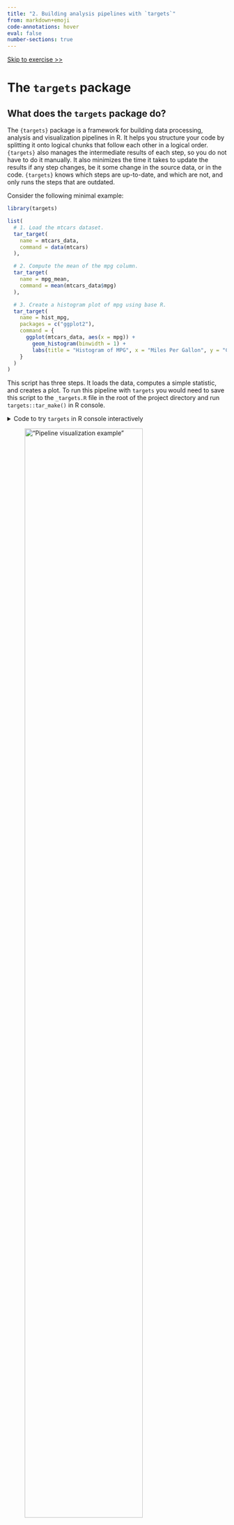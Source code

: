 ```yaml
---
title: "2. Building analysis pipelines with `targets`"
from: markdown+emoji
code-annotations: hover
eval: false
number-sections: true
---
```


[Skip to exercise \>\>](#exercise)

# The `targets` package {#targets}

## What does the `targets` package do?

The `{targets}` package is a framework for building data processing, analysis and visualization pipelines in R. It helps you structure your code by splitting it onto logical chunks that follow each other in a logical order. `{targets}` also manages the intermediate results of each step, so you do not have to do it manually. It also minimizes the time it takes to update the results if any step changes, be it some change in the source data, or in the code. `{targets}` knows which steps are up-to-date, and which are not, and only runs the steps that are outdated.

Consider the following minimal example:

```r
library(targets)

list(
  # 1. Load the mtcars dataset.
  tar_target(
    name = mtcars_data,
    command = data(mtcars)
  ),

  # 2. Compute the mean of the mpg column.
  tar_target(
    name = mpg_mean,
    command = mean(mtcars_data$mpg)
  ),

  # 3. Create a histogram plot of mpg using base R.
  tar_target(
    name = hist_mpg,
    packages = c("ggplot2"),
    command = {
      ggplot(mtcars_data, aes(x = mpg)) +
        geom_histogram(binwidth = 1) +
        labs(title = "Histogram of MPG", x = "Miles Per Gallon", y = "Count")
    }
  )
)
```

This script has three steps. It loads the data, computes a simple statistic, and creates a plot. To run this pipeline with `targets` you would need to save this script to the `_targets.R` file in the root of the project directory and run `targets::tar_make()` in R console.

<details>
<summary>Code to try `targets` in R console interactively</summary>

To quickly run the pipeline above in R console without setting up `targets` properly and creating an R script file, you can use the code below, that can be pasted in to the R console (and it will make the pipeline run in a temporary directory):

```r
library(targets)
tar_dir({
  tar_script({
    library(targets)
    list(
      # Load the mtcars dataset.
      tar_target(mtcars_data, mtcars),
      
      # Compute the mean of the mpg column.
      tar_target(mpg_mean, mean(mtcars_data$mpg)),
      
      # Create a histogram plot of mpg using base R.
      # The plot is saved as a PNG file and the filename is returned.
      tar_target(plot_mpg, {
        png("hist_mpg.png")  # Open a PNG device.
        hist(mtcars_data$mpg,
             breaks = "Sturges",
             main = "Histogram of MPG",
             xlab = "Miles Per Gallon",
             ylab = "Frequency",
             col = "lightblue")
        dev.off()  # Close the device.
        "hist_mpg.png"  # Return the filename as the target value.
      })
    )
  }, ask = FALSE)
  
  # Run all targets defined in the pipeline.
  tar_make()

})
```

You will get output similar to this:

```r
▶ dispatched target mtcars_data
● completed target mtcars_data [0 seconds, 1.225 kilobytes]
▶ dispatched target plot_mpg
● completed target plot_mpg [0.011 seconds, 65 bytes]
▶ dispatched target mpg_mean
● completed target mpg_mean [0 seconds, 52 bytes]
▶ ended pipeline [0.059 seconds]
```

It would mean that all steps have been executed successfully.

Similarly, if you add `tar_visnetwork()` after `tar_make()`, you will get a visualization of the pipeline:

```r
library(targets)
tar_dir({
  tar_script({
    library(targets)
    list(
      # Load the mtcars dataset.
      tar_target(mtcars_data, mtcars),
      
      # Compute the mean of the mpg column.
      tar_target(mpg_mean, mean(mtcars_data$mpg)),
      
      # Create a histogram plot of mpg using base R.
      # The plot is saved as a PNG file and the filename is returned.
      tar_target(plot_mpg, {
        png("hist_mpg.png")  # Open a PNG device.
        hist(mtcars_data$mpg,
             breaks = "Sturges",
             main = "Histogram of MPG",
             xlab = "Miles Per Gallon",
             ylab = "Frequency",
             col = "lightblue")
        dev.off()  # Close the device.
        "hist_mpg.png"  # Return the filename as the target value.
      })
    )
  }, ask = FALSE)
  
  # Run all targets defined in the pipeline.
  tar_make()
  tar_visnetwork()
})

```

You would get output similar to the one in the @fig-mtcars-visnet below.
</details>

!["Pipeline visualization example"](media/images/mtcars-visnet.png){#fig-mtcars-visnet width=80%}

As you can see in @fig-mtcars-visnet, `{targets}` knows that the summary statistic and the plot depend on the data. If you were to change the first step of the pipeline, then the next time you ask `{targets}` to update the pipeline, it will only run steps two and three. If, however, instead of changing the data, you will change the code for the plot (e.g. change the title), then the pipeline will only re-run step three. This way, you do not have to manually keep track of what might have changed in the data or the code, or, in more complex pipelines, in the intermediate data (such as cross-validation folds for machine learning models) - `{targets}` will figure it out for you.

# Exercise {#exercise}

## Goal

The goal of this exercise is to use the project folder that you have set up in the previous exercise with `{renv}` to create a simple analysis pipeline using `{targets}`.

::: {.callout-note}
If you have not successfully completed the previous exercise, you can start the current one by downloading the repository [https://github.com/e-kotov/2025-mpidr-workflows-reference-01](https://github.com/e-kotov/2025-mpidr-workflows-reference-01){target="_blank"} and extracting it to your computer.
:::

## Instructions

## Open the project folder in your editor

Open either your own project, or our reference project snapshot form the Note above.

If you open your own project, you should see in the R console:

```r
- Project 'path/on/your/computer/to/your/project' loaded. [renv 1.1.1]
```

If you open our reference project, you should see in the R console:

```r
OK
- Installing renv  ... OK

- Project 'path/on/your/computer/2025-mpidr-workflows-reference-01' loaded. [renv 1.1.1]
- One or more packages recorded in the lockfile are not installed.
- Use `renv::status()` for more details.
```

::: {.callout-note}
The reason you will see that the packages are not installed, is because the library of R packages is specific to an operating system and is considered as a disposable storage. By default, it is not pushed to GitHub. Therefore, when you copy such project from GitHub, you don't have the packages, but you have all the files to restore the packages as required by the `renv.lock` file.
:::

## Restore (install) the R packages in the project

### In your own project

In your own project, you need to run:

```r
renv::status()
```

This is to make sure that all the packages are installed in the project. If any packages are still missing, see the step below.

### In our reference project

If you are working in our reference project from [https://github.com/e-kotov/2025-mpidr-workflows-reference-01](https://github.com/e-kotov/2025-mpidr-workflows-reference-01){target="_blank"}, you need to run:

```r
renv::restore()
```

After you confirm, you should see the package installation process.

Once the installation finishes, to make sure you have successfully installed all packages, run:

```r
renv::status()
```

You should get something like this:

```r
No issues found -- the project is in a consistent state.
```

## Setup the `{targets}` pipeline

You could of course create a `targets` pipeline manually, but there is a handy R function to initialize a template for you:

```r
targets::use_targets()
```

You may get:

```r
ℹ The package "usethis" is required.
✖ Would you like to install it?

1: Yes
2: No
```

Agree to that and `{renv}` will take over again to install a new package. Don't forget to add it to the `renv.lock` file with `renv::snapshot()` later.

Once this is done, you should get a new file `_targets.R` in the root of your project folder.

## Explore the sample pipeline

Before editing the `_targets.R` file, explore the pipeline that is already defined in the file.

First, run this to see the interactive graph of the pipeline (you will need to agree to install `visNetwork` package when you run this for the first time, run the command again if you still don't see the visualisation in the viewer):

```r
targets::tar_visnetwork()
```

You will see that all steps are currently outdated.

Now you can runn all the steps in the pipeline:

```r
targets::tar_make()
```

Notice that you a new folder called `_targets` is created in the project folder. This is where the output of the pipeline will be stored as well as some metadata.

If you run `targets::tar_visnetwork()` again, you will find all steps are now up-to-date.

Now you can inspect in the `R` console the results of each step. You do not need to think where each output is saved, as all outputs are always stored in the `_targets` folder and are accessible by their name. For example:

```r
tmp_object <- targets::tar_read(data)
print(tmp_object)
rm(tmp_object)
```

This will read the `data` object that is the output of the first step of the example pipeline and print it to the console. Finally, we also remove this object from the workspace to keep it clean.

You may also load the object `data` with its name directly into the workspace with:

```r
targets::tar_load(data)
```

```r
ls()
```

```r
[1] "data"
```

Now clean the workspace/environment:

```r
rm(list = ls())
```

To delete saved outputs of all or certain (see the [documentation](https://docs.ropensci.org/targets/reference/tar_destroy.html){target="_blank"}) steps, run:

```r
targets::tar_destroy()
```

To delete the saved results of steps that you might have deleted and will not use anymore, you could run:

```r
targets::tar_prune()
```

## Replace the example pipeline with data analysis pipeline

See the code in Jonas's repository at [https://github.com/jschoeley/openscience25/tree/main/layer2-communal/example_2-1](https://github.com/jschoeley/openscience25/tree/main/layer2-communal/example_2-1){target="_blank"}.

Let us try to implement the steps from his code in a `targets` pipeline. We will guide you through the first pipeline step together.

### Write code for data download step

We first need to implement the data download step found in [https://github.com/jschoeley/openscience25/blob/main/layer2-communal/example_2-1/code/10-download_input_data_from_zenodo.R](https://github.com/jschoeley/openscience25/blob/main/layer2-communal/example_2-1/code/10-download_input_data_from_zenodo.R){target="_blank"}.

We will keep all functions that implement the steps in a separate folder called `R`. Create this folder manually and create a file called `10-download_input_data_from_zenodo.R` in it. Copy the code from Jonas's repository and save it in this new file, but convert it to a function that we could call from the `targets` pipeline. Compared to Jonas's original code, this function needs to make sure that the folder for the file downloads exists and also return the paths to the downloaded data files. See the suggested function below:

```r
# Download analysis input data from Zenodo
download_files_from_zenodo <- function(
  data_folder = "data"
) {
  # make sure the data folder exists
  if (!dir.exists(data_folder)) {
    dir.create(data_folder, recursive = TRUE)
  }

  # download the files
  download.file(
    url = 'https://zenodo.org/records/15033155/files/10-euro_education.csv?download=1',
    destfile = paste0(data_folder, "/10-euro_education.csv")
  )

  download.file(
    url = 'https://zenodo.org/records/15033155/files/10-euro_sectors.csv?download=1',
    destfile = paste0(data_folder, "/10-euro_sectors.csv")
  )

  download.file(
    url = 'https://zenodo.org/records/15033155/files/10-euro_geo_nuts2.rds?download=1',
    destfile = paste0(data_folder, "/10-euro_geo_nuts2.rds")
  )

  # find the downloaded files
  data_from_zenodo <- list.files("data", full.names = TRUE)
  names(data_from_zenodo) <- basename(data_from_zenodo)

  # return the list of files
  return(data_from_zenodo)
}
```

Compare this to the original code from Jonas's repository at [https://github.com/jschoeley/openscience25/blob/main/layer2-communal/example_2-1/code/10-download_input_data_from_zenodo.R](https://github.com/jschoeley/openscience25/blob/main/layer2-communal/example_2-1/code/10-download_input_data_from_zenodo.R){target="_blank"}.

Now, to implement this first step into the pipeline, let us find the list of steps in the end of the `_targets.R` file, it's the one where all the steps are listed, each starting with `tar_target()`.

Remove all the example steps and insert your own:

```r
list(
  # download files from zenodo
  tar_target(
    name = data_from_zenodo,
    command = download_files_from_zenodo(
      data_folder = "data"
    ),
    format = "file"
  )
)
```

Notice that we have added `format = "file"` to our first step. This means that `targets` should expect not a generic `R` object like a `data.frame`, `list`, or `vector` as on output of the `download_files_from_zenodo()` function, but a vector of files. This is useful for actions such as file downloads, as `targets` will be checking on it's own if all expected files are actually downloaded.

The final step is to inform `targets` that we want to run the pipeline by executing the `targets::tar_make()`.

### Download files by executing the pipeline

Now you can run the pipeline by executing:

```r
targets::tar_make()
```

You should get something like this:

```r
▶ dispatched target data_from_zenodo
trying URL 'https://zenodo.org/records/15033155/files/10-euro_education.csv?download=1'
Content type 'text/plain; charset=utf-8' length 11150 bytes (10 KB)
==================================================
downloaded 10 KB

trying URL 'https://zenodo.org/records/15033155/files/10-euro_sectors.csv?download=1'
Content type 'text/plain; charset=utf-8' length 20626 bytes (20 KB)
================================
downloaded 20 KB

trying URL 'https://zenodo.org/records/15033155/files/10-euro_geo_nuts2.rds?download=1'
Content type 'application/octet-stream' length 261344 bytes (255 KB)
=======
downloaded 255 KB

● completed target data_from_zenodo [0.894 seconds, 293.12 kilobytes]
▶ ended pipeline [0.94 seconds]
```

The pipeline will download the files from Zenodo and will save them into the `data` folder. You can now use the downloaded files in the next steps of the pipeline.

::: {.callout-note}
One thing to try, is to manually delete any one of the downloaded files and run the `targets::tar_visnetwork()` function. You will then see that one of the steps is outdated, as `targets` knows from the first run that it needs to keep track of files and it has noted the file signatures.
:::

### Add data folder to `.gitignore`

As the data is preserved at Zenodo, and as it is bad practice to store data in the git repository, we should add the `data` folder to the `.gitignore` file. You can do this by executing the following command in the `R` console:

```r
usethis::use_git_ignore("data")
```

This will create a new `.gitignore` file in the root of the project (in case it did not exist) and add the `data` folder there. Now `git` tools will not prompt you to commit the `data` folder and it will never be pushed to GitHub or other remote repository you are using.

### `targets` settings

Feel free to remove most of the comments in the example `_targets.R` file, espetially the ones regarding the targets options. We recommend you do set the options as follows:

```r
tar_option_set(
  format = "qs"
)
```

The `qs` format is a faster and more space efficient alternative to `rds` format. You can read more about it in the [`qs2` documentation](https://github.com/qsbase/qs2?tab=readme-ov-file#single-threaded). This will be the format that `targets` uses to save the output of each step of the pipeline, unless you specify `format = 'file'`, like we did for the file list above, or set it to something else in the specicfic `tar_target()` step.

::: {.callout-note}
You might also notice that we suggest to remove the `packages` option from `tar_option_set()` that was originally there. This is because it is much safer to specify the packages you need in each `tar_target()` step individually. This might seem like a lot of work, but it it has many advatanges:

- Each step runs much faster, as unnecessary packages are not loaded.
- You can prevent potential package conflicts. In big projects with hundreds of packages, some packages may not work well when loaded simultaneously (which would happen if you specify the `packages` option globally for all steps).
- It is much easier to debug, as you can see which packages are loaded at each step.
:::
